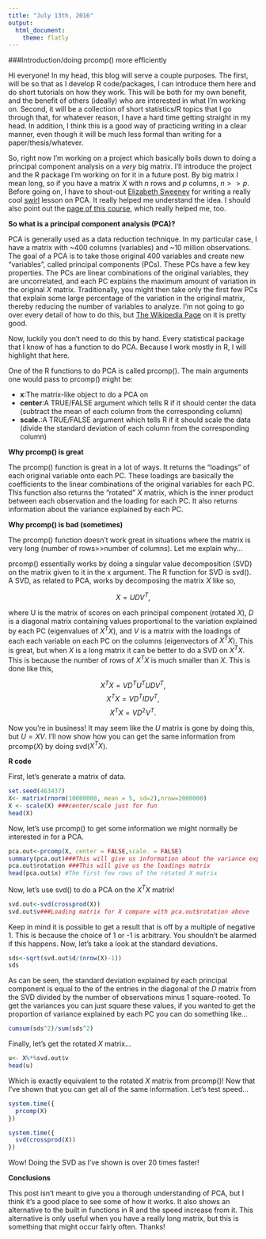 ```yaml
---
title: "July 13th, 2016"
output:
  html_document:
    theme: flatly
---
```


###Introduction/doing prcomp() more efficiently

Hi everyone! In my head, this blog will serve a couple purposes. The first, will be so that as I develop R code/packages, I can introduce them here and do short tutorials on how they work. This will be both for my own benefit, and the benefit of others (ideally) who are interested in what I'm working on. Second, it will be a collection of short statistics/R topics that I go through that, for whatever reason, I have a hard time getting straight in my head. In addition, I think this is a good way of practicing writing in a clear manner, even though it will be much less formal than writing for a paper/thesis/whatever.

So, right now I'm working on a project which basically boils down to doing a principal component analysis on a *very* big matrix. I'll introduce the project and the R package I'm working on for it in a future post. By big matrix I mean long, so if you have a matrix $X$ with $n$ rows and $p$ columns, $n>>p$. Before going on, I have to shout-out [Elizabeth Sweeney](https://elizabethmargaretsweeney.wordpress.com) for writing a really cool [swirl](http://swirlstats.com) lesson on PCA. It really helped me understand the idea. I should also point out the [page of this course](http://genomicsclass.github.io/book/pages/pca_svd.html), which really helped me, too.

**So what is a principal component analysis (PCA)?**

PCA is generally used as a data reduction technique. In my particular case, I have a matrix with ~400 columns (variables) and ~10 million observations. The goal of a PCA is to take those original 400 variables and create new "variables", called principal components (PCs). These PCs have a few key properties. The PCs are linear combinations of the original variables, they are uncorrelated, and each PC explains the maximum amount of variation in the original $X$ matrix. Traditionally, you might then take only the first few PCs that explain some large percentage of the variation in the original matrix, thereby reducing the number of variables to analyze.  I'm not going to go over every detail of how to do this, but [The Wikipedia Page](https://en.wikipedia.org/wiki/Principal_component_analysis) on it is pretty good.

Now, luckily you don't need to do this by hand. Every statistical package that I know of has a function to do PCA. Because I work mostly in R, I will highlight that here.

One of the R functions to do PCA is called prcomp(). The main arguments one would pass to prcomp() might be:   

- **x**:The matrix-like object to do a PCA on      
- **center**:A TRUE/FALSE argument which tells R if it should center the data (subtract the mean of each column from the corresponding column)   
- **scale.**:A TRUE/FALSE argument which tells R if it should scale the data (divide the standard deviation of each column from the corresponding column)   

**Why prcomp() is great**

The prcomp() function is great in a lot of ways. It returns the "loadings" of each original variable onto each PC. These loadings are basically the coefficients to the linear combinations of the original variables for each PC. This function also returns the "rotated" $X$ matrix, which is the inner product between each observation and the loading for each PC. It also returns information about the variance explained by each PC.

**Why prcomp() is bad (sometimes)**

The prcomp() function doesn't work great in situations where the matrix is very long (number of rows>>number of columns). Let me explain why...

prcomp() essentially works by doing a singular value decomposition (SVD) on the matrix given to it in the x argument. The R function for SVD is svd(). A SVD, as related to PCA, works by decomposing the matrix $X$ like so,

$$X= UDV^T,$$

where U is the matrix of scores on each principal component (rotated $X$), $D$ is a diagonal matrix containing values proportional to the variation explained by each PC (eigenvalues of $X^TX$), and $V$ is a matrix with the loadings of each each variable on each PC on the columns (eigenvectors of $X^TX$). This is great, but when $X$ is a long matrix it can be better to do a SVD on $X^TX$. This is because the number of rows of $X^TX$ is much smaller than $X$. This is done like this,

$$X^TX = VD^TU^TUDV^T,$$
$$X^TX = VD^TIDV^T,$$
$$X^TX = VD^2V^T.$$

Now you're in business! It may seem like the $U$ matrix is gone by doing this, but $U=XV$. I'll now show how you can get the same information from prcomp($X$) by doing svd($X^TX$).

**R code**

First, let's generate a matrix of data.

```r
set.seed(463437)
X<- matrix(rnorm(10000000, mean = 5, sd=2),nrow=2000000)
X <- scale(X) ###center/scale just for fun
head(X)
```

Now, let's use prcomp() to get some information we might normally be interested in for a PCA.

```r
pca.out<-prcomp(X, center = FALSE,scale. = FALSE)
summary(pca.out)###This will give us information about the variance explained by each PC
pca.out$rotation ###This will give us the loadings matrix
head(pca.out$x) #The first few rows of the rotated X matrix
```

Now, let's use svd() to do a PCA on the $X^TX$ matrix!

```r
svd.out<-svd(crossprod(X))
svd.out$v###Loading matrix for X compare with pca.out$rotation above
```

Keep in mind it is possible to get a result that is off by a multiple of negative 1. This is because the choice of 1 or -1 is arbitrary. You shouldn't be alarmed if this happens. Now, let's take a look at the standard deviations.

```r
sds<-sqrt(svd.out$d/(nrow(X)-1))
sds
```

As can be seen, the standard deviation explained by each principal component is equal to the of the entries in the diagonal of the $D$ matrix from the SVD divided by the number of observations minus 1 square-rooted. To get the variances you can just square these values, if you wanted to get the proportion of variance explained by each PC you can do something like...

```r
cumsum(sds^2)/sum(sds^2)
```

Finally, let's get the rotated $X$ matrix...

```r
u<- X%*%svd.out$v
head(u)
```

Which is exactly equivalent to the rotated $X$ matrix from prcomp()! Now that I've shown that you can get all of the same information. Let's test speed...

```r
system.time({
  prcomp(X)
})

system.time({
  svd(crossprod(X))
})
```

Wow! Doing the SVD as I've shown is over 20 times faster!

**Conclusions**

This post isn't meant to give you a thorough understanding of PCA, but I think it's a good place to see some of how it works. It also shows an alternative to the built in functions in R and the speed increase from it. This alternative is only useful when you have a really long matrix, but this is something that might occur fairly often. Thanks!

